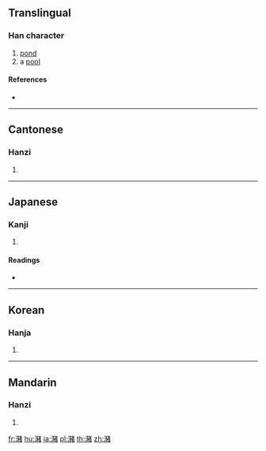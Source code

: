 {{also|潴}}
==Translingual==

===Han character===
{{Han char|rn=85|rad=水|as=16|sn=19|four=34160|canj=EMOA}}

# [[pond]]
# a [[pool]]

====References====
* {{Han ref|kx=0660.180|dkj=18670|dj=1070.110|hdz=31777.110|uh=7026|ud=28710|bh=EFF5|bd=61429}}

----

==Cantonese==

===Hanzi===
{{yue-hanzi|jyut=|y=jyu1|sim=潴}}

# {{defn|lang=yue|sort=水16}}

----

==Japanese==

===Kanji===
{{ja-kanji|grade=|rs=水16}}

# {{defn|lang=ja|sort=水16}}

====Readings====
* {{ja-readings|on=[[ちょ]] (cho)|kun=[[みずたまり]] (mizutamari)}}

----

==Korean==

===Hanja===
{{ko-hanja|hangeul=저|eumhun=|rv=jeo|mr=chŏ|y=ce}}

# {{defn|lang=ko|sort=水16}}

----

==Mandarin==

===Hanzi===
{{cmn-hanzi|sim=潴|pin=[[zhū]] ([[zhu1]])|wg=chu<sup>1</sup>}}

# {{defn|lang=cmn|sort=水16}}

[[fr:瀦]]
[[hu:瀦]]
[[ja:瀦]]
[[pl:瀦]]
[[th:瀦]]
[[zh:瀦]]